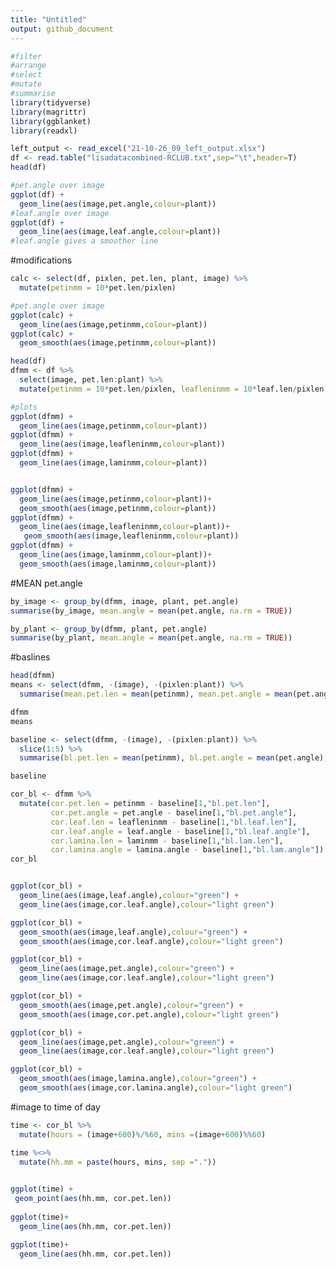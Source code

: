 ```yaml
---
title: "Untitled"
output: github_document
---
```


```r
#filter
#arrange
#select
#mutate
#summarise
library(tidyverse)
library(magrittr)
library(ggblanket)
library(readxl)

left_output <- read_excel("21-10-26_09_left_output.xlsx")
df <- read.table("lisadatacombined-RCLUB.txt",sep="\t",header=T)
head(df)
```

```r
#pet.angle over image
ggplot(df) +
  geom_line(aes(image,pet.angle,colour=plant))
#leaf.angle over image
ggplot(df) +
  geom_line(aes(image,leaf.angle,colour=plant))
#leaf.angle gives a smoother line


```



#modifications
```r
calc <- select(df, pixlen, pet.len, plant, image) %>%
  mutate(petinmm = 10*pet.len/pixlen)

#pet.angle over image
ggplot(calc) +
  geom_line(aes(image,petinmm,colour=plant))
ggplot(calc) +
  geom_smooth(aes(image,petinmm,colour=plant))
```



```r
head(df)
dfmm <- df %>%
  select(image, pet.len:plant) %>%
  mutate(petinmm = 10*pet.len/pixlen, leafleninmm = 10*leaf.len/pixlen, laminmm = 10*lamina.len/pixlen) 

#plots
ggplot(dfmm) +
  geom_line(aes(image,petinmm,colour=plant))
ggplot(dfmm) +
  geom_line(aes(image,leafleninmm,colour=plant))
ggplot(dfmm) +
  geom_line(aes(image,laminmm,colour=plant))


ggplot(dfmm) +
  geom_line(aes(image,petinmm,colour=plant))+
  geom_smooth(aes(image,petinmm,colour=plant))
ggplot(dfmm) +
  geom_line(aes(image,leafleninmm,colour=plant))+
   geom_smooth(aes(image,leafleninmm,colour=plant))
ggplot(dfmm) +
  geom_line(aes(image,laminmm,colour=plant))+
  geom_smooth(aes(image,laminmm,colour=plant))

```
#MEAN pet.angle
```r
by_image <- group_by(dfmm, image, plant, pet.angle)
summarise(by_image, mean.angle = mean(pet.angle, na.rm = TRUE))

by_plant <- group_by(dfmm, plant, pet.angle)
summarise(by_plant, mean.angle = mean(pet.angle, na.rm = TRUE))

```

#baslines
```r
head(dfmm)
means <- select(dfmm, -(image), -(pixlen:plant)) %>%
  summarise(mean.pet.len = mean(petinmm), mean.pet.angle = mean(pet.angle), mean.leaf.len = mean(leafleninmm), mean.leaf.angle = mean(leaf.angle), mean.lam.len = mean(laminmm), mean.lam.angle = mean(lamina.angle))  

dfmm
means

baseline <- select(dfmm, -(image), -(pixlen:plant)) %>%
  slice(1:5) %>%
  summarise(bl.pet.len = mean(petinmm), bl.pet.angle = mean(pet.angle), bl.leaf.len = mean(leafleninmm), bl.leaf.angle = mean(leaf.angle), bl.lam.len = mean(laminmm), bl.lam.angle = mean(lamina.angle)) 

baseline

```

```r

cor_bl <- dfmm %>%
  mutate(cor.pet.len = petinmm - baseline[1,"bl.pet.len"],
         cor.pet.angle = pet.angle - baseline[1,"bl.pet.angle"],
         cor.leaf.len = leafleninmm - baseline[1,"bl.leaf.len"],
         cor.leaf.angle = leaf.angle - baseline[1,"bl.leaf.angle"],
         cor.lamina.len = laminmm - baseline[1,"bl.lam.len"],
         cor.lamina.angle = lamina.angle - baseline[1,"bl.lam.angle"])
cor_bl


ggplot(cor_bl) +
  geom_line(aes(image,leaf.angle),colour="green") +
  geom_line(aes(image,cor.leaf.angle),colour="light green")

ggplot(cor_bl) +
  geom_smooth(aes(image,leaf.angle),colour="green") +
  geom_smooth(aes(image,cor.leaf.angle),colour="light green")

ggplot(cor_bl) +
  geom_line(aes(image,pet.angle),colour="green") +
  geom_line(aes(image,cor.leaf.angle),colour="light green")

ggplot(cor_bl) +
  geom_smooth(aes(image,pet.angle),colour="green") +
  geom_smooth(aes(image,cor.pet.angle),colour="light green")

ggplot(cor_bl) +
  geom_line(aes(image,pet.angle),colour="green") +
  geom_line(aes(image,cor.leaf.angle),colour="light green")

ggplot(cor_bl) +
  geom_smooth(aes(image,lamina.angle),colour="green") +
  geom_smooth(aes(image,cor.lamina.angle),colour="light green")

```

#image to time of day
```r
time <- cor_bl %>%
  mutate(hours = (image+600)%/%60, mins =(image+600)%%60)

time %<>% 
  mutate(hh.mm = paste(hours, mins, sep ="."))
 

ggplot(time) +
 geom_point(aes(hh.mm, cor.pet.len))
  
ggplot(time)+
  geom_line(aes(hh.mm, cor.pet.len))

ggplot(time)+
  geom_line(aes(hh.mm, cor.pet.len))


```

